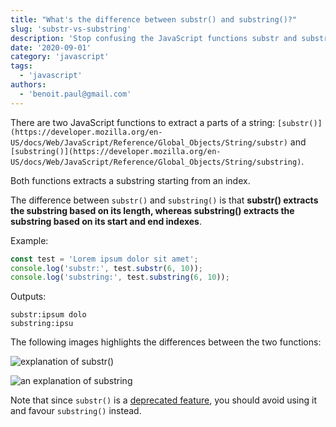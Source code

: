 ```yaml
---
title: "What's the difference between substr() and substring()?"
slug: 'substr-vs-substring'
description: 'Stop confusing the JavaScript functions substr and substring.  Learn how they are different and when to use them.'
date: '2020-09-01'
category: 'javascript'
tags:
  - 'javascript'
authors:
  - 'benoit.paul@gmail.com'
---
```


There are two JavaScript functions to extract a parts of a string: `[substr()](https://developer.mozilla.org/en-US/docs/Web/JavaScript/Reference/Global_Objects/String/substr)` and `[substring()](https://developer.mozilla.org/en-US/docs/Web/JavaScript/Reference/Global_Objects/String/substring)`.

Both functions extracts a substring starting from an index.

The difference between `substr()` and `substring()` is that **substr() extracts the substring based on its length, whereas substring() extracts the substring based on its start and end indexes**.

Example:

```javascript
const test = 'Lorem ipsum dolor sit amet';
console.log('substr:', test.substr(6, 10));
console.log('substring:', test.substring(6, 10));
```

Outputs:

```
substr:ipsum dolo
substring:ipsu
```

The following images highlights the differences between the two functions:

![explanation of substr()](images/substr.png)

![an explanation of substring](images/substring.png)

Note that since `substr()` is a [deprecated feature](https://developer.mozilla.org/en-US/docs/Web/JavaScript/Reference/Deprecated_and_obsolete_features), you should avoid using it and favour `substring()` instead.
